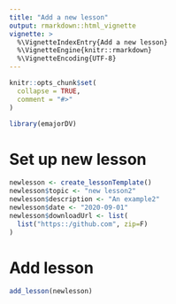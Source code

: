 ```yaml
---
title: "Add a new lesson"
output: rmarkdown::html_vignette
vignette: >
  %\VignetteIndexEntry{Add a new lesson}
  %\VignetteEngine{knitr::rmarkdown}
  %\VignetteEncoding{UTF-8}
---
```


```r
knitr::opts_chunk$set(
  collapse = TRUE,
  comment = "#>"
)
```

```r
library(emajorDV)
```

# Set up new lesson

```r
newlesson <- create_lessonTemplate()
newlesson$topic <- "new lesson2"
newlesson$description <- "An example2"
newlesson$date <- "2020-09-01"
newlesson$downloadUrl <- list(
  list("https::/github.com", zip=F)
)
```

# Add lesson

```r
add_lesson(newlesson)
```

